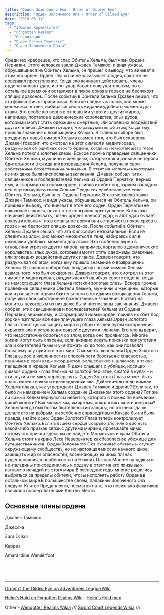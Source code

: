 ```yaml
---
title: "Орден Золоченого Ока - Order of Gilded Eye"
description: "Орден Золоченого Ока - Order of Gilded Eye"
date: "2018-03-13"
tags:
  - "Забытые Королевства"
  - "Forgotten Realms"
  - "Организации"
  - "Орден Латной Перчатки"
  - "Орден Золоченого Глаза"
---
```


Среди тех храбрецов, кто спас Обитель Хельма, был член Ордена Перчатки. Этого человека звали Джавен Тамикос, и видя ужасы, обрушившиеся на Обитель Хельма, он пришел к выводу, что виноват в этом его орден. Орден Перчатки не наказывает злодея, пока тот не совершил преступление. Когда зло начинает действовать, члены ордена наносят удар, и этот удар бывает сокрушительным, но в остальное время они оставляют в покое орков в горах и не беспокоят спящих драконов. После событий в Обители Хельма Джавен решил, что эта философия неправильная. Если не следить за злом, оно может множиться в тени, набираясь сил в ожидании удобного момента для атаки. Это особенно верно в отношении угроз из других миров, например, порталов в демонические королевства, злых духов, которыми могут стать одержимы смертные, или зловещих воздействий других планов. Джавен говорит, что раздумывал об этом, когда ему пришло знамение о возвращении Хельма. В главном соборе был воздвигнут новый символ Хельма взамен того, что был осквернен. Джавен говорит, что смотрел на этот символ и медитировал, раздумывая об ошибках своего ордена, когда из неморгающего глаза Хельма потекли золотые слезы. Вскоре прочие праведные священники Обители Хельма, мужчины и женщины, которые как и раньше не теряли бдительности в ожидании возвращения Хельма, получили свои собственные божественные знамения. В ответ на молитвы некоторым из них даже были ниспосланы заклинания. Джавен собрал  этих священников и последователей Хельма из Ордена Перчатки, верных ему, и сформировал новый орден, приняв их обет под зорким взглядом все еще плачущего глаза Хельма.Среди тех храбрецов, кто спас Обитель Хельма, был член Ордена Перчатки. Этого человека звали Джавен Тамикос, и видя ужасы, обрушившиеся на Обитель Хельма, он пришел к выводу, что виноват в этом его орден. Орден Перчатки не наказывает злодея, пока тот не совершил преступление. Когда зло начинает действовать, члены ордена наносят удар, и этот удар бывает сокрушительным, но в остальное время они оставляют в покое орков в горах и не беспокоят спящих драконов. После событий в Обители Хельма Джавен решил, что эта философия неправильная. Если не следить за злом, оно может множиться в тени, набираясь сил в ожидании удобного момента для атаки. Это особенно верно в отношении угроз из других миров, например, порталов в демонические королевства, злых духов, которыми могут стать одержимы смертные, или зловещих воздействий других планов. Джавен говорит, что раздумывал об этом, когда ему пришло знамение о возвращении Хельма. В главном соборе был воздвигнут новый символ Хельма взамен того, что был осквернен. Джавен говорит, что смотрел на этот символ и медитировал, раздумывая об ошибках своего ордена, когда из неморгающего глаза Хельма потекли золотые слезы. Вскоре прочие праведные священники Обители Хельма, мужчины и женщины, которые как и раньше не теряли бдительности в ожидании возвращения Хельма, получили свои собственные божественные знамения. В ответ на молитвы некоторым из них даже были ниспосланы заклинания. Джавен собрал  этих священников и последователей Хельма из Ордена Перчатки, верных ему, и сформировал новый орден, приняв их обет под зорким взглядом все еще плачущего глаза Хельма.Орден Золотого Глаза ставит целью защиту мира и добрых людей путем искоренения скрытого зла и устранения связей с другими планами. Его члены верят, что недостаточно бороться со злом, когда оно проявилось. Многие жизни могут быть спасены, если активно искать признаки присутствия зла и обитателей тьмы и уничтожать их до того, как они позволят большему злу прийти в этот мир. С момента основания Орден Золотого Глаза вырос в численности и способности бороться с опасностью, принимая в свои ряды экзорцистов, волшебников и шпионов, а также паладинов и жрецов Хельма. Я даже слышала о убийцах, носящих символ ордена - глаз Хельма на золотой перчатке, сжатой в кулак - и эти слухи я не могу опровергнуть. Орден Золотого Глаза может быть очень жесток в своем преследовании зла. Действительно ли символ Хельма плакал, как утверждают Джавен Тамикос и другие? Если так, то было ли намерением Хельма создание Джавеном этого ордена? Тот же ли самый Хельм вернулся из небытия, которого я помню по временам своей юности? Как можем мы, смертные, знать ответ на эти вопросы? Хельм всегда был богом бдительностии защиты, но это никогда не делало его ни добрым, ни особенно справедливым.Какова бы ни была правда, знайте одно: Орден Золотого Глаза теперь контролирует Обитель Хельма. Если в вашем сердце сокрыто зло, или в вас есть какой-либо признак связи с другими мирами, проезжайте мимо, потому что приюта здесь вы не найдете Монастырь и храм Обители Хельма стоит на краю Леса Невервинтер как безопасное убежище для путешественников. Орден Золоченого Ока охраняет обитель и служит окружающему сообществу, но их настоящая миссия намного шире: защищать мир от опасностей, возникающих на иных планах существования, в особенности на Нижних Планах.Многие паладины и не-паладины присоединились к ордену в ответ на его призывы к изгнанию исчадий из этого мира.В последние годы многие решились выбраться за пределы обители, чтобы исполнять работу Ордена в остальном мире.В большинстве своем, паладины Золоченого Ока следуют Клятве Преданности, несмотря на то, что несколько фанатиков являются последователями Клятвы Мести

## Основные члены ордена

Джавен Тамикос

Джессиа

Zara Dalkor

Керриа

Amarandine Wanderfoot  

 

 

---

[Order of the Gilded Eye on Adventurers League Wiki](https://adventurersleague.wikia.com/wiki/Order_of_the_Gilded_Eye) 

[Helm's Hold on Forgotten Realms Wiki](http://forgottenrealms.wikia.com/wiki/Helm%27s_Hold) - [Helm's Hold map](https://venatusmaps.tumblr.com/post/169193260532/helms-hold-a-fortified-settlement-controlled-by)

Other - [Wengotten Realms Wikia](http://wengotten-realms.wikia.com/wiki/Order_of_the_Gilded_Eye) /// [Sword Coast Legends Wikia](http://sword-coast-legends.wikia.com/wiki/Order_of_the_Gilded_Eye) ///
